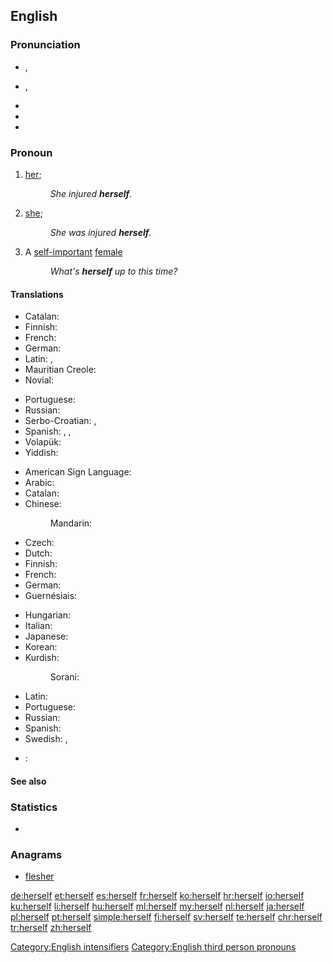 ==English==

===Pronunciation===
* {{a|RP}} {{IPA|/hɜːˈsɛlf/}}, {{X-SAMPA|/h3:"sElf/}}
* {{a|GenAm}} {{IPA|/hɝˈsɛlf/}}, {{X-SAMPA|/h3`s"Elf/}}
* {{audio|en-us-herself.ogg|Audio (US)}}
* {{rhymes|ɛlf}}
* {{hyphenation|her|self}}

===Pronoun===
{{en-pron|desc=the third person singular, feminine, personal pronoun|the reflexive form of|she|masculine|himself|neuter|itself|gender-irrelevant|xyrself|plural|themselves}}

# {{context|reflexive|lang=en}} [[her]]; {{non-gloss definition|the female object of a verb or preposition that also appears as the subject}}
#: ''She injured '''herself'''.''
# {{context|emphatic|lang=en}} [[she]]; {{non-gloss definition|an intensive repetition of the female subject, often used to indicate the exclusiveness of that person as the only satisfier of the predicate}}
#: ''She was injured '''herself'''.''
# {{context|slang|lang=en}} A [[self-important]] [[female]]
#: ''What's '''herself''' up to this time?''

====Translations====
{{trans-top|(reflexive object) her}}
* Catalan: {{t+|ca|es}}
* Finnish: {{t+|fi|itsensä}}
* French: {{t+|fr|elle-même|f}}
* German: {{t+|de|sich}}
* Latin: {{t+|la|ipse}}, {{t-|la|ipsa}}
* Mauritian Creole: {{tø|mfe|limem}}
* Novial: {{tø|nov|se}}
{{trans-mid}}
* Portuguese: {{t-|pt|a si próprio}}
* Russian: {{t+|ru|себя|tr=sebjá}}
* Serbo-Croatian: {{t-|sh|sebe}}, {{t-|sh|себе}}
* Spanish: {{t+|es|se}}, {{t-|es|ella misma}}, {{t-|es|sí misma}}
* Volapük: {{t-|vo|oki}}
* Yiddish: {{t-|yi|זיך|tr=zikh|sc=Hebr}}
{{trans-bottom}}

{{trans-top|(as intensifier) she}}
* American Sign Language: {{tø|ase|A@Chesthigh SmallFrontandback}}
* Arabic: {{t-|ar|نفسها|tr=nafsúha|sc=Arab}}
* Catalan: {{t-|ca|mateix|alt=mateixa}}
* Chinese:
*: Mandarin: {{t|cmn|她自己|tr=tā zìjǐ|sc=Hans}}
* Czech: {{t+|cs|jí}}
* Dutch: {{t+|nl|zijzelf}}
* Finnish: {{tø|fi|[[hän]] ... [[itse]]}}
* French: {{t+|fr|elle-même}}
* German: {{t-|de|sie selbst}}
* Guernésiais: {{tø|roa-grn|ielle-mesme}}
{{trans-mid}}
* Hungarian: {{t+|hu|maga}}
* Italian: {{t-|it|lei stessa}}
* Japanese: {{t-|ja|彼女自身|tr=かのじょじゃしん, kanojo-jishin|sc=Jpan}}
* Korean: {{t-|ko|그 여자 자신|tr=geu yeoja jasin|sc=Kore}}
* Kurdish:
*: Sorani: {{t-|ku|خۆی|tr=xoi|sc=ku-Arab}}
* Latin: {{t-|la|ipsa}}
* Portuguese: {{t+|pt|ela mesma}}
* Russian: {{t+|ru|сама|tr=samá}}
* Spanish: {{t-|es|ella misma}}
* Swedish: {{t+|sv|sig}}, {{t-|sv|sig själv}}
{{trans-bottom}}

{{checktrans-top}}
* {{ttbc|ia}}: {{t-|ia|ipse}}
{{trans-mid}}
{{trans-bottom}}

====See also====
{{English personal pronouns}}

===Statistics===
* {{rank|passed|true|friend|293|herself|year|dear|high}}

===Anagrams===
* [[flesher#English|flesher]]

[[Category:English intensifiers]]
[[Category:English third person pronouns]]

[[de:herself]]
[[et:herself]]
[[es:herself]]
[[fr:herself]]
[[ko:herself]]
[[hr:herself]]
[[io:herself]]
[[ku:herself]]
[[li:herself]]
[[hu:herself]]
[[ml:herself]]
[[my:herself]]
[[nl:herself]]
[[ja:herself]]
[[pl:herself]]
[[pt:herself]]
[[simple:herself]]
[[fi:herself]]
[[sv:herself]]
[[te:herself]]
[[chr:herself]]
[[tr:herself]]
[[zh:herself]]